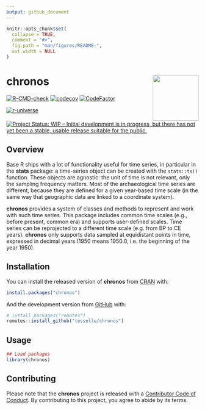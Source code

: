 ```yaml
---
output: github_document
---
```


<!-- README.md is generated from README.Rmd. Please edit that file -->

```r
knitr::opts_chunk$set(
  collapse = TRUE,
  comment = "#>",
  fig.path = "man/figures/README-",
  out.width = NULL
)
```

# chronos <img width=120px src="man/figures/logo.png" align="right" />

<!-- badges: start -->
[![R-CMD-check](https://github.com/tesselle/chronos/workflows/R-CMD-check/badge.svg)](https://github.com/tesselle/chronos/actions)
[![codecov](https://codecov.io/gh/tesselle/chronos/branch/main/graph/badge.svg?token=UgoOXsZW86)](https://codecov.io/gh/tesselle/chronos)
[![CodeFactor](https://www.codefactor.io/repository/github/tesselle/chronos/badge/main)](https://www.codefactor.io/repository/github/tesselle/chronos/overview/main)

[![r-universe](https://tesselle.r-universe.dev/badges/chronos)](https://tesselle.r-universe.dev){.pkgdown-devel}

[![Project Status: WIP – Initial development is in progress, but there has not yet been a stable, usable release suitable for the public.](https://www.repostatus.org/badges/latest/wip.svg)](https://www.repostatus.org/#wip)
<!-- badges: end -->

## Overview

Base R ships with a lot of functionality useful for time series, in particular in the **stats** package: a time-series object can be created with the `stats::ts()` function. These objects are agnostic: the unit of time is not relevant, only the sampling frequency matters. Most of the archaeological time series are different, because they are defined for a given year-based time scale (in the same way that geographic data are linked to a coordinate system). 

**chronos** provides a system of classes and methods to represent and work with such time series. This package includes common time scales (e.g., before present, common era) and supports user-defined scales. Time series can be reprojected to a different time scale (e.g. from BP to CE years). **chronos** only supports data sampled at equidistant points in time, expressed in decimal years (1950 means 1950.0, i.e. the beginning of the year 1950).

## Installation

You can install the released version of **chronos** from [CRAN](https://CRAN.R-project.org) with:

```r
install.packages("chronos")
```

And the development version from [GitHub](https://github.com/) with:

```r
# install.packages("remotes")
remotes::install_github("tesselle/chronos")
```

## Usage

```r
## Load packages
library(chronos)
```

## Contributing

Please note that the **chronos** project is released with a [Contributor Code of Conduct](https://www.tesselle.org/conduct.html). By contributing to this project, you agree to abide by its terms.
